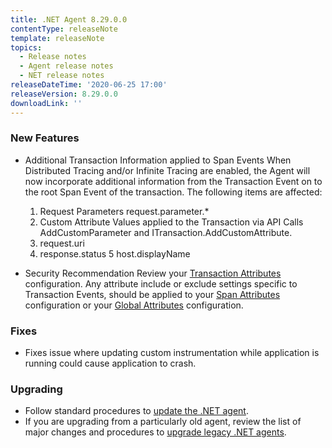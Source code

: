 ```yaml
---
title: .NET Agent 8.29.0.0
contentType: releaseNote
template: releaseNote
topics:
  - Release notes
  - Agent release notes
  - NET release notes
releaseDateTime: '2020-06-25 17:00'
releaseVersion: 8.29.0.0
downloadLink: ''
---
```


### New Features

* Additional Transaction Information applied to Span Events When Distributed Tracing and/or Infinite Tracing are enabled, the Agent will now incorporate additional information from the Transaction Event on to the root Span Event of the transaction. The following items are affected:

  1. Request Parameters request.parameter.\*
  2. Custom Attribute Values applied to the Transaction via API Calls AddCustomParameter and ITransaction.AddCustomAttribute.
  3. request.uri
  4. response.status 5 host.displayName
* Security Recommendation Review your [Transaction Attributes](https://docs.newrelic.com/docs/agents/net-agent/configuration/net-agent-configuration#transaction_events) configuration. Any attribute include or exclude settings specific to Transaction Events, should be applied to your [Span Attributes](https://docs.newrelic.com/docs/agents/net-agent/configuration/net-agent-configuration#span_events) configuration or your [Global Attributes](https://docs.newrelic.com/docs/agents/net-agent/configuration/net-agent-configuration#agent-attributes) configuration.

### Fixes

* Fixes issue where updating custom instrumentation while application is running could cause application to crash.

### Upgrading

* Follow standard procedures to [update the .NET agent](/docs/agents/net-agent/installation-configuration/update-net-agent).
* If you are upgrading from a particularly old agent, review the list of major changes and procedures to [upgrade legacy .NET agents](/docs/agents/net-agent/troubleshooting/upgrade-legacy-net-agents).
